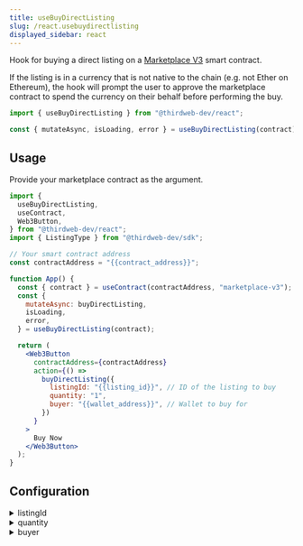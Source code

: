 ```yaml
---
title: useBuyDirectListing
slug: /react.usebuydirectlisting
displayed_sidebar: react
---
```



Hook for buying a direct listing on a [Marketplace V3](https://thirdweb.com/thirdweb.eth/MarketplaceV3) smart contract.

If the listing is in a currency that is not native to the chain (e.g. not Ether on Ethereum), the hook will prompt the user
to approve the marketplace contract to spend the currency on their behalf before performing the buy.

```jsx
import { useBuyDirectListing } from "@thirdweb-dev/react";

const { mutateAsync, isLoading, error } = useBuyDirectListing(contract);
```

## Usage

Provide your marketplace contract as the argument.

```jsx
import {
  useBuyDirectListing,
  useContract,
  Web3Button,
} from "@thirdweb-dev/react";
import { ListingType } from "@thirdweb-dev/sdk";

// Your smart contract address
const contractAddress = "{{contract_address}}";

function App() {
  const { contract } = useContract(contractAddress, "marketplace-v3");
  const {
    mutateAsync: buyDirectListing,
    isLoading,
    error,
  } = useBuyDirectListing(contract);

  return (
    <Web3Button
      contractAddress={contractAddress}
      action={() =>
        buyDirectListing({
          listingId: "{{listing_id}}", // ID of the listing to buy
          quantity: "1",
          buyer: "{{wallet_address}}", // Wallet to buy for
        })
      }
    >
      Buy Now
    </Web3Button>
  );
}
```

## Configuration

<details>
  <summary>listingId</summary>
  <div>

### listingId (required)

The ID of the direct listing you want to buy.

```jsx
import {
  useBuyDirectListing,
  useContract,
  Web3Button,
} from "@thirdweb-dev/react";
import { ListingType } from "@thirdweb-dev/sdk";

// Your smart contract address
const contractAddress = "{{contract_address}}";

function App() {
  const { contract } = useContract(contractAddress, "marketplace-v3");
  const {
    mutateAsync: buyDirectListing,
    isLoading,
    error,
  } = useBuyDirectListing(contract);

  return (
    <Web3Button
      contractAddress={contractAddress}
      action={() =>
        buyDirectListing({
          // highlight-start
          listingId: "{{listing_id}}", // ID of the listing to buy
          // highlight-end
          quantity: "1",
          buyer: "{{wallet_address}}", // Wallet to buy for
        })
      }
    >
      Buy Now
    </Web3Button>
  );
}
```

</div>
</details>

<details>
  <summary>quantity</summary>
  <div>

### quantity (required)

The amount of tokens you want to buy from the listing.

Applicable for ERC1155 listings only, should always be `1` for ERC721 listings.

```jsx
import {
  useBuyDirectListing,
  useContract,
  Web3Button,
} from "@thirdweb-dev/react";
import { ListingType } from "@thirdweb-dev/sdk";

// Your smart contract address
const contractAddress = "{{contract_address}}";

function App() {
  const { contract } = useContract(contractAddress, "marketplace-v3");
  const {
    mutateAsync: buyDirectListing,
    isLoading,
    error,
  } = useBuyDirectListing(contract);

  return (
    <Web3Button
      contractAddress={contractAddress}
      action={() =>
        buyDirectListing({
          listingId: "{{listing_id}}",
          // highlight-start
          quantity: "{{buy_amount}}", // Amount to buy
          // highlight-end
          buyer: "{{wallet_address}}", // Wallet to buy for
        })
      }
    >
      Buy Now
    </Web3Button>
  );
}
```

</div>
</details>

<details>
  <summary>buyer</summary>
  <div>

### buyer (required)

Specify a different wallet address to buy the listing for.

```jsx
import {
  useBuyDirectListing,
  useContract,
  Web3Button,
} from "@thirdweb-dev/react";
import { ListingType } from "@thirdweb-dev/sdk";

// Your smart contract address
const contractAddress = "{{contract_address}}";

function App() {
  const { contract } = useContract(contractAddress, "marketplace-3");
  const {
    mutateAsync: buyDirectListing,
    isLoading,
    error,
  } = useBuyDirectListing(contract);

  return (
    <Web3Button
      contractAddress={contractAddress}
      action={() =>
        buyDirectListing({
          listingId: "{{listing_id}}",
          quantity: "{{buy_amount}}", // Amount to buy
          // highlight-next-line
          buyer: "{{wallet_address}}", // Wallet to buy for
        })
      }
    >
      Buy Now
    </Web3Button>
  );
}
```

</div>
</details>
